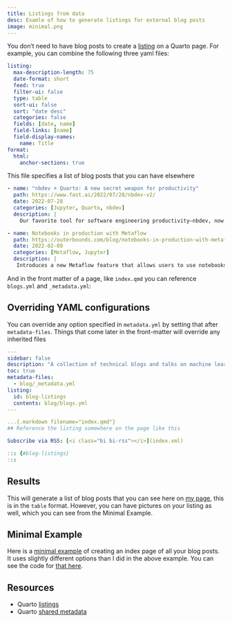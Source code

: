 ```yaml
---
title: Listings from data
desc: Examle of how to generate listings for external blog posts
image: minimal.png
---
```


You don't need to have blog posts to create a [listing](https://quarto.org/docs/websites/website-listings.html) on a Quarto page.  For example, you can combine the following three yaml files:


```.yaml
listing: 
  max-description-length: 75
  date-format: short
  feed: true
  filter-ui: false
  type: table
  sort-ui: false
  sort: "date desc"
  categories: false
  fields: [date, name]
  field-links: [name]
  field-display-names:
    name: Title
format:
  html:
    anchor-sections: true
```

This file specifies a list of blog posts that you can have elsewhere

```.yaml
- name: "nbdev + Quarto: A new secret weapon for productivity"
  path: https://www.fast.ai/2022/07/28/nbdev-v2/
  date: 2022-07-28
  categories: [Jupyter, Quarto, nbdev]
  description: |
    Our favorite tool for software engineering productivity–nbdev, now re-written with Quarto.

- name: Notebooks in production with Metaflow
  path: https://outerbounds.com/blog/notebooks-in-production-with-metaflow/
  date: 2022-02-09
  categories: [Metaflow, Jupyter]
  description: |
   Introduces a new Metaflow feature that allows users to use notebooks in production ML workflows.
```

And in the front matter of a page, like `index.qmd` you can reference `blogs.yml` and `_metadata.yml`:

:::{.callout-tip}
# Overriding YAML configurations

You can override any option specified in `metadata.yml` by setting that after `metadata-files`.  Things that come later in the front-matter will override any inherited files
:::

```.yaml
---
sidebar: false
description: "A collection of technical blogs and talks on machine learning and data science."
toc: true
metadata-files: 
  - blog/_metadata.yml
listing: 
  id: blog-listings
  contents: blog/blogs.yml
---

...{.markdown filename="index.qmd"}
## Reference the listing somewhere on the page like this

Subscribe via RSS: [<i class="bi bi-rss"></i>](index.xml)

::: {#blog-listings}
:::
```

## Results

This will generate a list of blog posts that you can see here on [my page](https://hamel.dev), this is in the `table` format.  However, you can have pictures on your listing as well, which you can see from the Minimal Example.

## Minimal Example

Here is a [minimal example](https://hamelsmu.github.io/minimal-site/) of creating an index page of all your blog posts. It uses slightly different options than I did in the above example. You can see the code for [that here](https://github.com/hamelsmu/minimal-site).  

## Resources

- Quarto [listings](https://quarto.org/docs/websites/website-listings.html)
- Quarto [shared metadata](https://quarto.org/docs/projects/quarto-projects.html#shared-metadata)
